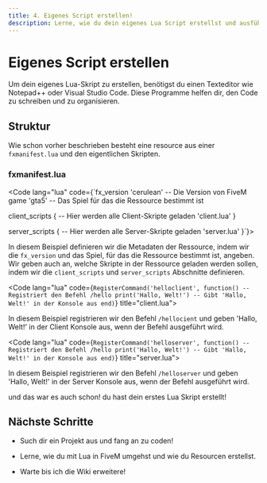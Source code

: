 ```yaml
---
title: 4. Eigenes Script erstellen!
description: Lerne, wie du dein eigenes Lua Script erstellst und ausführst.
---
```



# Eigenes Script erstellen

Um dein eigenes Lua-Skript zu erstellen, benötigst du einen Texteditor wie Notepad++ oder Visual Studio Code. Diese Programme helfen dir, den Code zu schreiben und zu organisieren.

## Struktur 

Wie schon vorher beschrieben besteht eine resource aus einer `fxmanifest.lua` und den eigentlichen Skripten.

### fxmanifest.lua

<Code lang="lua" code={`fx_version 'cerulean' -- Die Version von FiveM
game 'gta5' -- Das Spiel für das die Ressource bestimmt ist

client_scripts { -- Hier werden alle Client-Skripte geladen
    'client.lua'
}

server_scripts { -- Hier werden alle Server-Skripte geladen
    'server.lua'
}`}></Code>

In diesem Beispiel definieren wir die Metadaten der Ressource, indem wir die `fx_version` und das Spiel, für das die Ressource bestimmt ist, angeben. Wir geben auch an, welche Skripte in der Ressource geladen werden sollen, indem wir die `client_scripts` und `server_scripts` Abschnitte definieren.


<Code lang="lua" code={`RegisterCommand('helloclient', function() -- Registriert den Befehl /hello
    print('Hallo, Welt!') -- Gibt 'Hallo, Welt!' in der Konsole aus
end)`} title="client.lua"></Code>

In diesem Beispiel registrieren wir den Befehl `/hellocient` und geben 'Hallo, Welt!' in der Client Konsole aus, wenn der Befehl ausgeführt wird.



<Code lang="lua" code={`RegisterCommand('helloserver', function() -- Registriert den Befehl /hello
    print('Hallo, Welt!') -- Gibt 'Hallo, Welt!' in der Konsole aus
end)`} title="server.lua"></Code>

In diesem Beispiel registrieren wir den Befehl `/helloserver` und geben 'Hallo, Welt!' in der Server Konsole aus, wenn der Befehl ausgeführt wird.

und das war es auch schon! du hast dein erstes Lua Skript erstellt!

## Nächste Schritte

- Such dir ein Projekt aus und fang an zu coden!

- Lerne, wie du mit Lua in FiveM umgehst und wie du Resourcen erstellst.

- Warte bis ich die Wiki erweitere!







